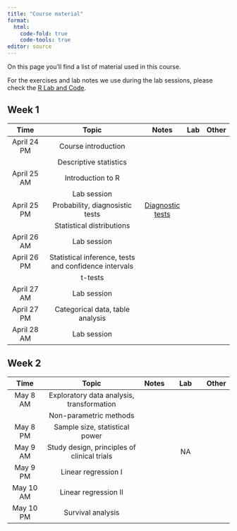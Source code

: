 ```yaml
---
title: "Course material"
format: 
  html:
    code-fold: true
    code-tools: true
editor: source
---
```




On this page you'll find a list of material used in this course.

For the exercises and lab notes we use during the lab sessions, please check the [R Lab and Code](https://ocbe-uio.github.io/teaching_mf9130e/lab/overview.html).

## Week 1

|     Time      |                  Topic                   |   Notes    |  Lab | Other |
|:-------------:|:-----------------------------------------:|:---------:|:----:|:-----:|
| April 24 PM  | Course introduction | |  | |
|              | Descriptive statistics| |  | |
| April 25 AM  | Introduction to R | | | |
|              | Lab session | | | |
| April 25 PM  |  Probability, diagnosistic tests  | [Diagnostic tests](notes_diagnostic_tests.qmd) |  | |
|              |  Statistical distributions        |  |  | |
| April 26 AM |  Lab session          |  |  | |
| April 26 PM |  Statistical inference, tests and confidence intervals         |  |  | |
|             |  t-tests         |  |  | |
| April 27 AM |  Lab session         |  |  | |
| April 27 PM |  Categorical data, table analysis        |  |  | |
| April 28 AM |  Lab session        |  |  | |



## Week 2


|     Time      |                  Topic                   |   Notes     |  Lab | Other |
|:-------------:|:----------------------------------------:|:--------:|:-------------:|:--------:|
| May 8 AM  | Exploratory data analysis, transformation | | | |
|                  | Non-parametric methods | | | |
| May 8 PM | Sample size, statistical power          | | | | |
| May 9 AM | Study design, principles of clinical trials          | | NA | |
| May 9 PM | Linear regression I        | |  | |
| May 10 AM | Linear regression II          | |  | |
| May 10 PM | Survival analysis          | |  | |





